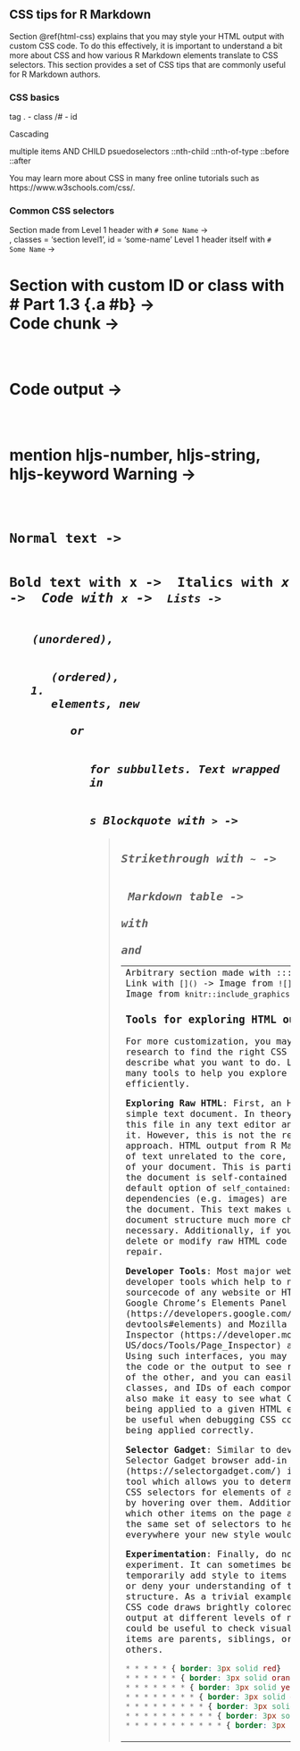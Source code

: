 <!--
TODOs:
- Where this should live? I started with ## header because I assume it will not be stand-alone.
- Should anything I mention in terms of the Developer Tools, etc have a screenshot?
- What is the best way to format the Common CSS Selectors section?
.-->

## CSS tips for R Markdown

Section \@ref(html-css) explains that you may style your HTML output with custom CSS code. To do this effectively, it is important to understand a bit more about CSS and how various R Markdown elements translate to CSS selectors. This section provides a set of CSS tips that are commonly useful for R Markdown authors. 

### CSS basics

tag
. - class
/# - id

Cascading

multiple items
AND
CHILD
psuedoselectors
  ::nth-child
  ::nth-of-type
  ::before
  ::after

You may learn more about CSS in many free online tutorials such as https://www.w3schools.com/css/.

### Common CSS selectors


Section made from Level 1 header with `# Some Name` -> <div>, classes = 'section level1', id = 'some-name'
Level 1 header itself with `# Some Name` -> <h1> 
Section with custom ID or class with # Part 1.3 {.a #b} -> <div id = 'b' class = 'section level1 a'>

Code chunk -> <pre class = 'r'><code class = 'hljs'> </code></pre>
Code output -> <pre><code class = 'hljs'>  </code></pre> 
mention hljs-number, hljs-string, hljs-keyword
Warning -> <pre> <code class = 'hljs'>

Normal text -> <p>
Bold text with **x** -> <strong>
Italics with *x* -> <em>
Code with `x` -> <code>
Lists -> <ul> (unordered), <ol> (ordered), <li> elements, new <ul> or <ol> for subbullets. Text wrapped in <p>s
Blockquote with `>` -> <blockquote>
Strikethrough with `~` -> <p><strikethrough>
Markdown table -> <table> with <tr> and <td>
Arbitrary section made with ::: MyDiv -> <div class = 'MyDiv'>

Link with `[]()` -> <a> 
Image from `![]()` -> <img> wrapped in <div class = 'figure'>
Image from `knitr::include_graphics()` -> <img> wrapped in <p> 


### Tools for exploring HTML output

For more customization, you may have to do more research to find the right CSS selectors to describe what you want to do. Luckily, there are many tools to help you explore your HTML output efficiently. 

**Exploring Raw HTML**: First, an HTML file is a simple text document. In theory, you could open this file in any text editor and search through it. However, this is not the recommended approach. HTML output from R Markdown has a lot of text unrelated to the core, visible content of your document. This is particularly true when the document is self-contained (using the default option of `self_contained: true`) because all dependencies (e.g. images) are encoded within the document. This text makes understanding document structure much more challenging than necessary. Additionally, if you accidentally delete or modify raw HTML code it may be hard to repair. 

**Developer Tools**: Most major web browsers offer developer tools which help to navigate the sourcecode of any website or HTML document. Google Chrome's Elements Panel (https://developers.google.com/web/tools/chrome-devtools#elements) and Mozilla Firefox's Page Inspector (https://developer.mozilla.org/en-US/docs/Tools/Page_Inspector) are two examples. Using such interfaces, you may hover over either the code or the output to see relevant section of the other, and you can easily extract tags, classes, and IDs of each component. Such tools also make it easy to see what CSS is currently being applied to a given HTML element which may be useful when debugging CSS code which is not being applied correctly.

**Selector Gadget**: Similar to developer tools, the Selector Gadget browser add-in (https://selectorgadget.com/) is an open-source tool which allows you to determine appropriate CSS selectors for elements of an HTML document by hovering over them. Additionally, it shows which other items on the page are represented by the same set of selectors to help you understand everywhere your new style would be applied.

**Experimentation**: Finally, do not be afraid to experiment. It can sometimes be helpful to temporarily add style to items to help confirm or deny your understanding of the document structure. As a trivial example, the following CSS code draws brightly colored boxes around output at different levels of nesting. This could be useful to check visually review which items are parents, siblings, or children of others.

```css
* * * * * { border: 3px solid red}
* * * * * * { border: 3px solid orange}
* * * * * * * { border: 3px solid yellow}
* * * * * * * * { border: 3px solid green}
* * * * * * * * * { border: 3px solid blue}
* * * * * * * * * * { border: 3px solid purple}
* * * * * * * * * * * { border: 3px solid pink}
```
